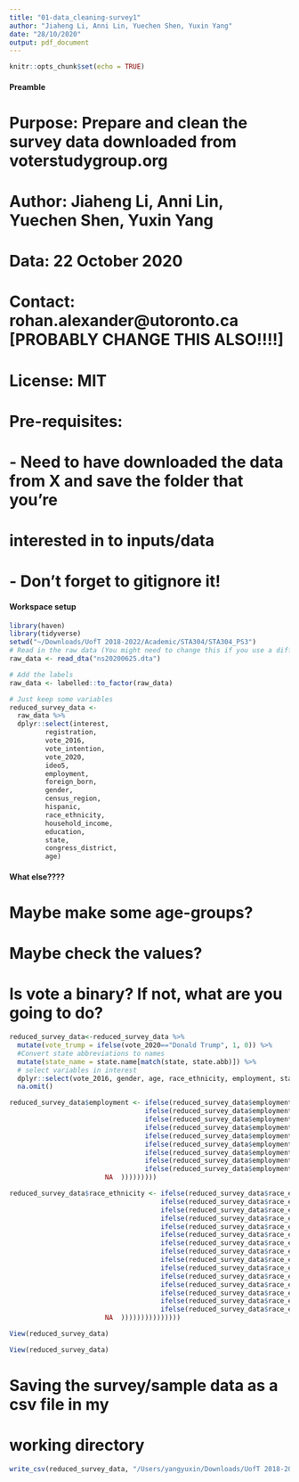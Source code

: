 ```yaml
---
title: "01-data_cleaning-survey1"
author: "Jiaheng Li, Anni Lin, Yuechen Shen, Yuxin Yang"
date: "28/10/2020"
output: pdf_document
---
```


```r
knitr::opts_chunk$set(echo = TRUE)
```

#### Preamble ####
# Purpose: Prepare and clean the survey data downloaded from voterstudygroup.org
# Author: Jiaheng Li, Anni Lin, Yuechen Shen, Yuxin Yang
# Data: 22 October 2020
# Contact: rohan.alexander@utoronto.ca [PROBABLY CHANGE THIS ALSO!!!!]
# License: MIT
# Pre-requisites: 
# - Need to have downloaded the data from X and save the folder that you're 
# interested in to inputs/data 
# - Don't forget to gitignore it!


#### Workspace setup ####
```r
library(haven)
library(tidyverse)
setwd("~/Downloads/UofT 2018-2022/Academic/STA304/STA304_PS3")
# Read in the raw data (You might need to change this if you use a different dataset)
raw_data <- read_dta("ns20200625.dta")

# Add the labels
raw_data <- labelled::to_factor(raw_data)
```

```r
# Just keep some variables
reduced_survey_data <- 
  raw_data %>% 
  dplyr::select(interest,
         registration,
         vote_2016,
         vote_intention,
         vote_2020,
         ideo5,
         employment,
         foreign_born,
         gender,
         census_region,
         hispanic,
         race_ethnicity,
         household_income,
         education,
         state,
         congress_district,
         age)
```

#### What else???? ####
# Maybe make some age-groups?
# Maybe check the values?
# Is vote a binary? If not, what are you going to do?
```r
reduced_survey_data<-reduced_survey_data %>%
  mutate(vote_trump = ifelse(vote_2020=="Donald Trump", 1, 0)) %>%
  #Convert state abbreviations to names
  mutate(state_name = state.name[match(state, state.abb)]) %>% 
  # select variables in interest
  dplyr::select(vote_2016, gender, age, race_ethnicity, employment, state_name, vote_trump) %>%
  na.omit()

reduced_survey_data$employment <- ifelse(reduced_survey_data$employment=="Full-time employed", "Employed", 
                                  ifelse(reduced_survey_data$employment=="Homemaker", "Not in labor force", 
                                  ifelse(reduced_survey_data$employment=="Retired", "Not in labor force", 
                                  ifelse(reduced_survey_data$employment=="Unemployed or temporarily on layoff", "Unemployed",
                                  ifelse(reduced_survey_data$employment=="Part-time employed", "Employed",
                                  ifelse(reduced_survey_data$employment=="Permanently disabled", "Not in labor force", 
                                  ifelse(reduced_survey_data$employment=="Student", "Student",
                                  ifelse(reduced_survey_data$employment=="Self-employed", "Employed", 
                                  ifelse(reduced_survey_data$employment=="Other:", "Other",
                        NA  )))))))))

reduced_survey_data$race_ethnicity <- ifelse(reduced_survey_data$race_ethnicity=="Asian (Asian Indian)", "Other Asian or Pacific Islander", 
                                      ifelse(reduced_survey_data$race_ethnicity=="Asian (Chinese)", "East Asian", 
                                      ifelse(reduced_survey_data$race_ethnicity=="Asian (Filipino)", "Other Asian or Pacific Islander", 
                                      ifelse(reduced_survey_data$race_ethnicity=="Asian (Japanese)", "East Asian",
                                      ifelse(reduced_survey_data$race_ethnicity=="Asian (Korean)", "East Asian",
                                      ifelse(reduced_survey_data$race_ethnicity=="Asian (Vietnamese)", "Other Asian or Pacific Islander", 
                                      ifelse(reduced_survey_data$race_ethnicity=="Asian (Other)", "Other Asian or Pacific Islander",
                                      ifelse(reduced_survey_data$race_ethnicity=="Pacific Islander (Native Hawaiian)", "Other Asian or Pacific Islander", 
                                      ifelse(reduced_survey_data$race_ethnicity=="Pacific Islander (Guamanian)", "Other Asian or Pacific Islander", 
                                      ifelse(reduced_survey_data$race_ethnicity=="Pacific Islander (Samoan)", "Other Asian or Pacific Islander", 
                                      ifelse(reduced_survey_data$race_ethnicity=="Pacific Islander (Other)", "Other Asian or Pacific Islander", 
                                      ifelse(reduced_survey_data$race_ethnicity=="Some other race", "Other",
                                      ifelse(reduced_survey_data$race_ethnicity=="White", "White", 
                                      ifelse(reduced_survey_data$race_ethnicity=="Black, or African American", "Black or African American", 
                                      ifelse(reduced_survey_data$race_ethnicity=="American Indian or Alaska Native", "American Indian or Alaska Native", 
                        NA  )))))))))))))))

View(reduced_survey_data)
```

```r
View(reduced_survey_data)
```


# Saving the survey/sample data as a csv file in my
# working directory
```r
write_csv(reduced_survey_data, "/Users/yangyuxin/Downloads/UofT 2018-2022/Academic/STA304/STA304_PS3/survey_data.csv")
```
